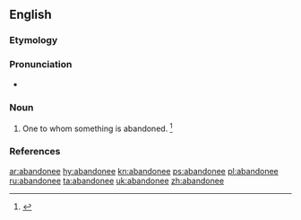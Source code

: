 ==English==

===Etymology===
{{suffix|abandon|ee}}

===Pronunciation===
* {{a|GenAm}} {{IPA|/əˈbæn.dəˌni/}}

===Noun===
{{en-noun}}

# {{context|legal|lang=en}} One to whom something is abandoned. {{defdate|Mid 19<sup>th</sup> century.}}<ref name=SOED>{{R:SOED5|page=2}}</ref>

===References===
<references/>

[[ar:abandonee]]
[[hy:abandonee]]
[[kn:abandonee]]
[[ps:abandonee]]
[[pl:abandonee]]
[[ru:abandonee]]
[[ta:abandonee]]
[[uk:abandonee]]
[[zh:abandonee]]